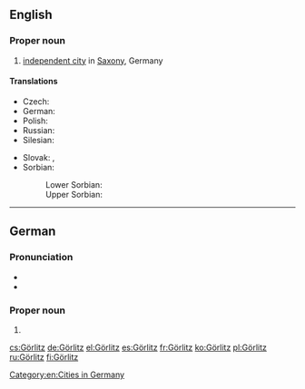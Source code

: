 ==English==
{{wikipedia}}

===Proper noun===
{{en-proper noun}}

# [[independent city]] in [[Saxony]], Germany

====Translations====
{{trans-top|city in Saxony, Germany}}
* Czech: {{t|cs|Zhořelec|m}}
* German: {{t+|de|Görlitz|n}}
* Polish: {{t+|pl|Zgorzelec|m}}
* Russian: {{t+|ru|Гёрлиц|m}}
* Silesian: {{t|szl|Gorlice}}
{{trans-mid}}
* Slovak: {{t|sk|Görlitz|m}}, {{t|sk|Zhorelec|m}} {{qualifier|historical}}
* Sorbian:
*: Lower Sorbian: {{t|dsb|Zgórjelc|m}}
*: Upper Sorbian: {{t|hsb|Zhorjelc|m}}
{{trans-bottom}}

[[Category:en:Cities in Germany]]

----

==German==
{{wikipedia|lang=de}}

===Pronunciation===
* {{IPA|/ˈɡœʁlɪts/|lang=de}}
* {{audio|De-Görlitz.ogg|audio|lang=de}}

===Proper noun===
{{de-proper noun|n|Görlitz'}}

# {{l|en|Görlitz}}

{{catlangcode|de|Cities|Germany}}

[[cs:Görlitz]]
[[de:Görlitz]]
[[el:Görlitz]]
[[es:Görlitz]]
[[fr:Görlitz]]
[[ko:Görlitz]]
[[pl:Görlitz]]
[[ru:Görlitz]]
[[fi:Görlitz]]